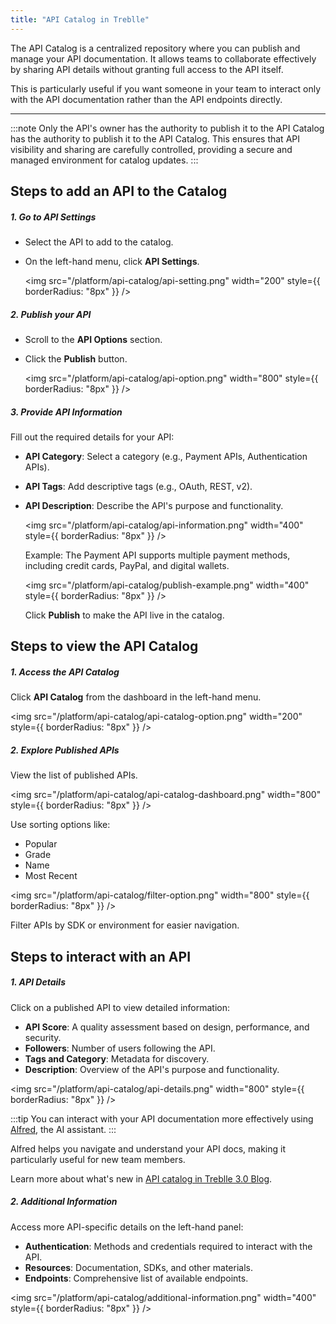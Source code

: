 ```yaml
---
title: "API Catalog in Treblle"
---
```


The API Catalog is a centralized repository where you can publish and manage your API documentation. It allows teams to collaborate effectively by sharing API details without granting full access to the API itself.

This is particularly useful if you want someone in your team to interact only with the API documentation rather than the API endpoints directly.

---

:::note
Only the API's owner has the authority to publish it to the API Catalog has the authority to publish it to the API Catalog. This ensures that API visibility and sharing are carefully controlled, providing a secure and managed environment for catalog updates.
:::

## Steps to add an API to the Catalog

##### 1. Go to API Settings

- Select the API to add to the catalog.
- On the left-hand menu, click **API Settings**.

  <img
    src="/platform/api-catalog/api-setting.png"
    width="200"
    style={{ borderRadius: "8px" }}
  />

##### 2. Publish your API

- Scroll to the **API Options** section.
- Click the **Publish** button.

  <img
    src="/platform/api-catalog/api-option.png"
    width="800"
    style={{ borderRadius: "8px" }}
  />

##### 3. Provide API Information

Fill out the required details for your API:

- **API Category**: Select a category (e.g., Payment APIs, Authentication APIs).
- **API Tags**: Add descriptive tags (e.g., OAuth, REST, v2).
- **API Description**: Describe the API's purpose and functionality.

  <img
    src="/platform/api-catalog/api-information.png"
    width="400"
    style={{ borderRadius: "8px" }}
  />

  Example:
  The Payment API supports multiple payment methods, including credit cards, PayPal, and digital wallets.

  <img
    src="/platform/api-catalog/publish-example.png"
    width="400"
    style={{ borderRadius: "8px" }}
  />

  Click **Publish** to make the API live in the catalog.

## Steps to view the API Catalog

##### 1. Access the API Catalog

  Click **API Catalog** from the dashboard in the left-hand menu.

  <img
    src="/platform/api-catalog/api-catalog-option.png"
    width="200"
    style={{ borderRadius: "8px" }}
  />

##### 2. Explore Published APIs

View the list of published APIs.

<img
  src="/platform/api-catalog/api-catalog-dashboard.png"
  width="800"
  style={{ borderRadius: "8px" }}
/>

Use sorting options like:

  - Popular
  - Grade
  - Name
  - Most Recent

<img
  src="/platform/api-catalog/filter-option.png"
  width="800"
  style={{ borderRadius: "8px" }}
/>

Filter APIs by SDK or environment for easier navigation.

## Steps to interact with an API

##### 1. API Details

Click on a published API to view detailed information:

- **API Score**: A quality assessment based on design, performance, and security.
- **Followers**: Number of users following the API.
- **Tags and Category**: Metadata for discovery.
- **Description**: Overview of the API's purpose and functionality.

<img
  src="/platform/api-catalog/api-details.png"
  width="800"
  style={{ borderRadius: "8px" }}
/>

:::tip
You can interact with your API documentation more effectively using <a href="https://treblle.com/product/alfred" target="_blank" rel="noopener noreferrer"> Alfred</a>, the AI assistant.
:::

Alfred helps you navigate and understand your API docs, making it particularly useful for new team members. 

Learn more about what's new in <a href="https://blog.treblle.com/whats-new-treblle-3-0-api-catalog/" target="_blank" rel="noopener noreferrer">API catalog in Treblle 3.0 Blog</a>.

##### 2. Additional Information

Access more API-specific details on the left-hand panel:

- **Authentication**: Methods and credentials required to interact with the API.
- **Resources**: Documentation, SDKs, and other materials.
- **Endpoints**: Comprehensive list of available endpoints.

<img
  src="/platform/api-catalog/additional-information.png"
  width="400"
  style={{ borderRadius: "8px" }}
/>
